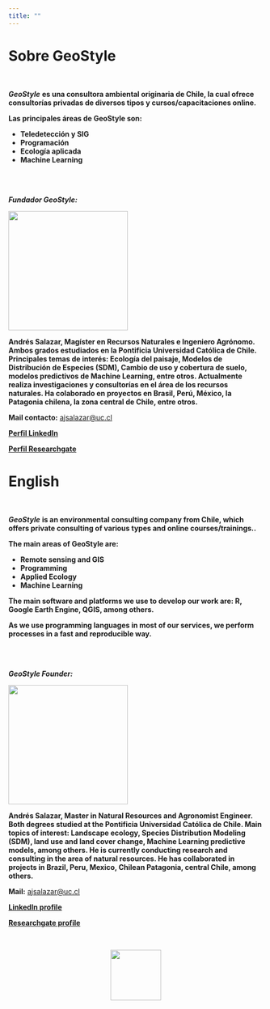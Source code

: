 ```yaml
---
title: ""
---
```


# **Sobre GeoStyle**

\

***GeoStyle*** **es una consultora ambiental originaria de Chile, la cual ofrece consultorías privadas de diversos tipos y cursos/capacitaciones online.**

**Las principales áreas de GeoStyle son:**

-   **Teledetección y SIG**
-   **Programación**
-   **Ecología aplicada**
-   **Machine Learning**

\
\

***Fundador GeoStyle:***

![](images/1581604252963.jfif){width="236"}

**Andrés Salazar, Magíster en Recursos Naturales e Ingeniero Agrónomo. Ambos grados estudiados en la Pontificia Universidad Católica de Chile. Principales temas de interés: Ecología del paisaje, Modelos de Distribución de Especies (SDM), Cambio de uso y cobertura de suelo, modelos predictivos de Machine Learning, entre otros. Actualmente realiza investigaciones y consultorías en el área de los recursos naturales. Ha colaborado en proyectos en Brasil, Perú, México, la Patagonia chilena, la zona central de Chile, entre otros.**

**Mail contacto:** [ajsalazar\@uc.cl](mailto:ajsalazar@uc.cl){.email}

<a href = "https://www.linkedin.com/in/andr%C3%A9s-salazar-6213b6163/" target = "_blank" rel = "noopener noreferrer"> **Perfil LinkedIn** </a>

<a href = "https://www.researchgate.net/profile/Andres-Salazar-14" target = "_blank" rel = "noopener noreferrer"> **Perfil Researchgate** </a>


# English

\

***GeoStyle*** **is an environmental consulting company from Chile, which offers private consulting of various types and online courses/trainings..**

**The main areas of GeoStyle are:**

-   **Remote sensing and GIS**
-   **Programming**
-   **Applied Ecology**
-   **Machine Learning**

**The main software and platforms we use to develop our work are: R, Google Earth Engine, QGIS, among others.**

**As we use programming languages in most of our services, we perform processes in a fast and reproducible way.**

\
\

***GeoStyle Founder:***

![](images/1581604252963.jfif){width="236"}

**Andrés Salazar, Master in Natural Resources and Agronomist Engineer. Both degrees studied at the Pontificia Universidad Católica de Chile. Main topics of interest: Landscape ecology, Species Distribution Modeling (SDM), land use and land cover change, Machine Learning predictive models, among others. He is currently conducting research and consulting in the area of natural resources. He has collaborated in projects in Brazil, Peru, Mexico, Chilean Patagonia, central Chile, among others.**

**Mail:** [ajsalazar\@uc.cl](mailto:ajsalazar@uc.cl){.email}

<a href = "https://www.linkedin.com/in/andr%C3%A9s-salazar-6213b6163/" target = "_blank" rel = "noopener noreferrer"> **LinkedIn profile** </a>

<a href = "https://www.researchgate.net/profile/Andres-Salazar-14" target = "_blank" rel = "noopener noreferrer"> **Researchgate profile** </a>

\

<center>
![](images/logo_final.png){width="100"}
</center>